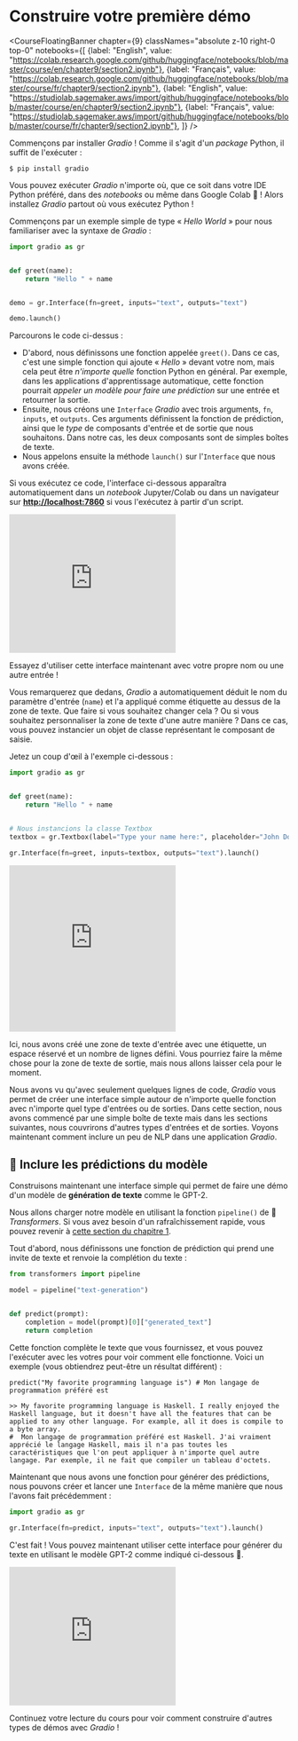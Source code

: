 # Construire votre première démo

<CourseFloatingBanner chapter={9}
  classNames="absolute z-10 right-0 top-0"
  notebooks={[
    {label: "English", value: "https://colab.research.google.com/github/huggingface/notebooks/blob/master/course/en/chapter9/section2.ipynb"},
    {label: "Français", value: "https://colab.research.google.com/github/huggingface/notebooks/blob/master/course/fr/chapter9/section2.ipynb"},
    {label: "English", value: "https://studiolab.sagemaker.aws/import/github/huggingface/notebooks/blob/master/course/en/chapter9/section2.ipynb"},
    {label: "Français", value: "https://studiolab.sagemaker.aws/import/github/huggingface/notebooks/blob/master/course/fr/chapter9/section2.ipynb"},
]} />

Commençons par installer *Gradio* ! Comme il s'agit d'un *package* Python, il suffit de l'exécuter :

`$ pip install gradio `

Vous pouvez exécuter *Gradio* n'importe où, que ce soit dans votre IDE Python préféré, dans des *notebooks* ou même dans Google Colab 🤯 !
Alors installez *Gradio* partout où vous exécutez Python !

Commençons par un exemple simple de type « *Hello World* » pour nous familiariser avec la syntaxe de *Gradio*  :

```py
import gradio as gr


def greet(name):
    return "Hello " + name


demo = gr.Interface(fn=greet, inputs="text", outputs="text")

demo.launch()
```

Parcourons le code ci-dessus :

- D'abord, nous définissons une fonction appelée `greet()`. Dans ce cas, c'est une simple fonction qui ajoute « *Hello* » devant votre nom, mais cela peut être *n'importe quelle* fonction Python en général. Par exemple, dans les applications d'apprentissage automatique, cette fonction pourrait *appeler un modèle pour faire une prédiction* sur une entrée et retourner la sortie.
- Ensuite, nous créons une `Interface` *Gradio* avec trois arguments, `fn`, `inputs`, et `outputs`. Ces arguments définissent la fonction de prédiction, ainsi que le _type_ de composants d'entrée et de sortie que nous souhaitons. Dans notre cas, les deux composants sont de simples boîtes de texte. 
- Nous appelons ensuite la méthode `launch()` sur l'`Interface` que nous avons créée. 

Si vous exécutez ce code, l'interface ci-dessous apparaîtra automatiquement dans un *notebook* Jupyter/Colab ou dans un navigateur sur **[http://localhost:7860](http://localhost:7860/)** si vous l'exécutez à partir d'un script.

<iframe src="https://course-demos-hello-world.hf.space" frameBorder="0" height="250" title="Gradio app" class="container p-0 flex-grow space-iframe" allow="accelerometer; ambient-light-sensor; autoplay; battery; camera; document-domain; encrypted-media; fullscreen; geolocation; gyroscope; layout-animations; legacy-image-formats; magnetometer; microphone; midi; oversized-images; payment; picture-in-picture; publickey-credentials-get; sync-xhr; usb; vr ; wake-lock; xr-spatial-tracking" sandbox="allow-forms allow-modals allow-popups allow-popups-to-escape-sandbox allow-same-origin allow-scripts allow-downloads"></iframe>

Essayez d'utiliser cette interface maintenant avec votre propre nom ou une autre entrée !

Vous remarquerez que dedans, *Gradio* a automatiquement déduit le nom du paramètre d'entrée (`name`) et l'a appliqué comme étiquette au dessus de la zone de texte. Que faire si vous souhaitez changer cela ?
Ou si vous souhaitez personnaliser la zone de texte d'une autre manière ? Dans ce cas, vous pouvez instancier un objet de classe représentant le composant de saisie. 

Jetez un coup d'œil à l'exemple ci-dessous :

```py
import gradio as gr


def greet(name):
    return "Hello " + name


# Nous instancions la classe Textbox
textbox = gr.Textbox(label="Type your name here:", placeholder="John Doe", lines=2)

gr.Interface(fn=greet, inputs=textbox, outputs="text").launch()
```

<iframe src="https://course-demos-hello-world-custom.hf.space" frameBorder="0" height="300" title="Gradio app" class="container p-0 flex-grow space-iframe" allow="accelerometer; ambient-light-sensor; autoplay; battery; camera; document-domain; encrypted-media; fullscreen; geolocation; gyroscope; layout-animations; legacy-image-formats; magnetometer; microphone; midi; oversized-images; payment; picture-in-picture; publickey-credentials-get; sync-xhr; usb; vr ; wake-lock; xr-spatial-tracking" sandbox="allow-forms allow-modals allow-popups allow-popups-to-escape-sandbox allow-same-origin allow-scripts allow-downloads"></iframe>

Ici, nous avons créé une zone de texte d'entrée avec une étiquette, un espace réservé et un nombre de lignes défini.
Vous pourriez faire la même chose pour la zone de texte de sortie, mais nous allons laisser cela pour le moment.

Nous avons vu qu'avec seulement quelques lignes de code, *Gradio* vous permet de créer une interface simple autour de n'importe quelle fonction 
avec n'importe quel type d'entrées ou de sorties. Dans cette section, nous avons commencé par une simple boîte de texte mais dans les sections suivantes, nous couvrirons d'autres types d'entrées et de sorties. Voyons maintenant comment inclure un peu de NLP dans une application *Gradio*.


## 🤖 Inclure les prédictions du modèle

Construisons maintenant une interface simple qui permet de faire une démo d'un modèle de **génération de texte** comme le GPT-2.

Nous allons charger notre modèle en utilisant la fonction `pipeline()` de 🤗 *Transformers*. 
Si vous avez besoin d'un rafraîchissement rapide, vous pouvez revenir à [cette section du chapitre 1](/course/fr/chapter1/3#text-generation).   

Tout d'abord, nous définissons une fonction de prédiction qui prend une invite de texte et renvoie la complétion du texte :

```py
from transformers import pipeline

model = pipeline("text-generation")


def predict(prompt):
    completion = model(prompt)[0]["generated_text"]
    return completion
```

Cette fonction complète le texte que vous fournissez, et vous pouvez l'exécuter avec les votres pour voir comment elle fonctionne. Voici un exemple (vous obtiendrez peut-être un résultat différent) :


```
predict("My favorite programming language is") # Mon langage de programmation préféré est
```

```
>> My favorite programming language is Haskell. I really enjoyed the Haskell language, but it doesn't have all the features that can be applied to any other language. For example, all it does is compile to a byte array.
#  Mon langage de programmation préféré est Haskell. J'ai vraiment apprécié le langage Haskell, mais il n'a pas toutes les caractéristiques que l'on peut appliquer à n'importe quel autre langage. Par exemple, il ne fait que compiler un tableau d'octets.
```

Maintenant que nous avons une fonction pour générer des prédictions, nous pouvons créer et lancer une `Interface` de la même manière que nous l'avons fait précédemment :

```py
import gradio as gr

gr.Interface(fn=predict, inputs="text", outputs="text").launch()
```


C'est fait ! Vous pouvez maintenant utiliser cette interface pour générer du texte en utilisant le modèle GPT-2 comme indiqué ci-dessous 🤯.

<iframe src="https://course-demos-gpt-2.hf.space" frameBorder="0" height="250" title="Gradio app" class="container p-0 flex-grow space-iframe" allow="accelerometer; ambient-light-sensor; autoplay; battery; camera; document-domain; encrypted-media; fullscreen; geolocation; gyroscope; layout-animations; legacy-image-formats; magnetometer; microphone; midi; oversized-images; payment; picture-in-picture; publickey-credentials-get; sync-xhr; usb; vr ; wake-lock; xr-spatial-tracking" sandbox="allow-forms allow-modals allow-popups allow-popups-to-escape-sandbox allow-same-origin allow-scripts allow-downloads"></iframe>

Continuez votre lecture du cours pour voir comment construire d'autres types de démos avec *Gradio* !
